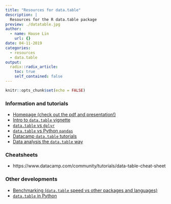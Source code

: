 ```yaml
---
title: "Resources for data.table"
description: |
  Resources for the R data.table package
preview: ./datatable.jpg
author:
  - name: Hause Lin
    url: {}
date: 04-11-2019
categories: 
  - resources
  - data.table
output:
  radix::radix_article:
    toc: true
    self_contained: false
---
```


```r
knitr::opts_chunk$set(echo = FALSE)
```

### Information and tutorials

* [Homepage (check out the pdf and presentation!)](https://github.com/Rdatatable/data.table/wiki)
* [Intro to `data.table` vignette](https://cran.r-project.org/web/packages/data.table/vignettes/datatable-intro.html)
* [`data.table` vs `dplyr`](https://atrebas.github.io/post/2019-03-03-datatable-dplyr/)
* [`data.table` vs Python `pandas`](https://datascience-enthusiast.com/R/pandas_datatable.html)
* [Datacamp `data.table` tutorials](https://www.datacamp.com/search?q=data.table&tab=courses)
* [Data analysis the `data.table` way](https://ugoproto.github.io/ugo_r_doc/Data_Analysis_in_R,_the_data.table_Way/)

### Cheatsheets

* https://www.datacamp.com/community/tutorials/data-table-cheat-sheet

### Other developments

* [Benchmarking (`data.table` speed vs other packages and languages)](https://github.com/Rdatatable/data.table/wiki/Benchmarks-:-Grouping)
* [`data.table` in Python](https://github.com/h2oai/datatable)
